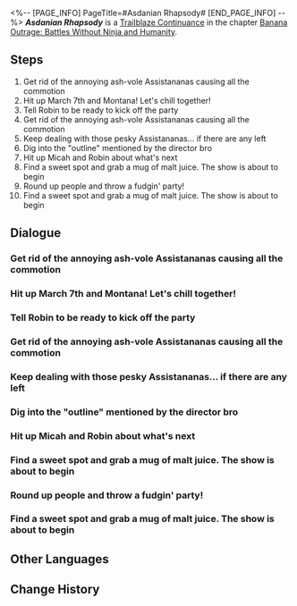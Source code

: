 <%-- [PAGE_INFO]
PageTitle=#Asdanian Rhapsody#
[END_PAGE_INFO] --%>
{{Stub|Dialogue.}}
{{Mission Infobox
|id            = 1034209
|title         = 
|image         = Mission Asdanian Rhapsody.png{{subst:void|<!--$UPLOAD:<<SpriteOutput/Chronicle/1034209.png>-<Mission Asdanian Rhapsody.png>-<Fate's Atlas Images>>-->}}
|type          = Trailblaze Continuance
|event_name    = 
|chapter       = Banana Outrage: Battles Without Ninja and Humanity
|requirements  = [[Trailblaze Continuance]] ''[[The Men Who Tread on the Monkey's Tail]]'' completed
|summary       = Dreamflux Reef remains plagued by the memetic virus, prompting Mr. Reca to bring over a new "outline." Following his curriculum, Boothill gathers the townspeople for a party. With Robin as the MC, the power of Harmony descends through electronic dance music, successfully dispersing the influence of Slumbernana Monkey.
|characters    = Trailblazer
|startLocation = [[Penacony]] - [[Dreamflux Reef]]
|world         = Penacony
|area          = Dreamflux Reef
|prev          = The Men Who Tread on the Monkey's Tail
|next          = Battles Without Ninja and Humanity
|rewards       = Trailblaze EXP*300; Stellar Jade*40; Refined Aether*4; Lost Crystal*3; Credit*30,000
}}
'''''Asdanian Rhapsody''''' is a [[Trailblaze Continuance]] in the chapter [[Banana Outrage: Battles Without Ninja and Humanity]].

==Steps==
# Get rid of the annoying ash-vole Assistananas causing all the commotion
# Hit up March 7th and Montana! Let's chill together!
# Tell Robin to be ready to kick off the party
# Get rid of the annoying ash-vole Assistananas causing all the commotion
# Keep dealing with those pesky Assistananas... if there are any left
# Dig into the "outline" mentioned by the director bro
# Hit up Micah and Robin about what's next
# Find a sweet spot and grab a mug of malt juice. The show is about to begin
# Round up people and throw a fudgin' party!
# Find a sweet spot and grab a mug of malt juice. The show is about to begin

<!--
==Gameplay Notes==

--><!--
==Trial Character==

-->
==Dialogue==
{{Stub Dialogue}}

===Get rid of the annoying ash-vole Assistananas causing all the commotion===
{{Mission Description|type=continuance|location=Dreamflux Reef|These lil' fudgin' monkeys are tossing banana peels everywhere like it's nobody's business. Since there's no janitor in this dump, you might as well lend a hand in cleaning up.<br />With your pistols as your broom, of course.}}
{{Dialogue Start}}
:{{tx}}
{{Dialogue End}}

===Hit up March 7th and Montana! Let's chill together!===
{{Mission Description|type=continuance|location=Dreamflux Reef|update|So, this director bro isn't too keen on monkeys, but he sure beats around the bush just like those shirthead monkey lovers. Can't blame them, because your colleagues never really got the hang of talking plain human language. Once you've fixed your Synesthesia Beacon, you'll teach them how to talk like a straight shooter.<br />But hey, this dude's narrative looks interesting, so why not pitch in and help recruit actors?}}
{{Dialogue Start}}
:{{tx}}
{{Dialogue End}}

===Tell Robin to be ready to kick off the party===
{{Mission Description|type=continuance|location=Dreamflux Reef|update|This hunt is a blast, with tasty malt juice, hilarious monkeys, and a fudgin' awesome party! Yeah, it's a bit off the wall, and things don't always add up, but just like they say in the movie you watched last time... Dang, what was that line again...?<br />"If everything can be explained, this world would lose its touch of enigma."}}
{{Dialogue Start}}
:{{tx}}
{{Dialogue End}}

===Get rid of the annoying ash-vole Assistananas causing all the commotion===
{{Mission Description|type=continuance|location=Dreamflux Reef|update|These lil' fudgin' monkeys are tossing banana peels everywhere like it's nobody's business. Since there's no janitor in this dump, you might as well lend a hand in cleaning up.<br />With your pistols as your broom, of course.}}
{{Dialogue Start}}
:{{tx}}
{{Dialogue End}}

===Keep dealing with those pesky Assistananas... if there are any left===
{{Dialogue Start}}
:{{tx}}
{{Dialogue End}}

===Dig into the "outline" mentioned by the director bro===
{{Mission Description|type=continuance|location=Dreamflux Reef|update|So, this director bro isn't too keen on monkeys, but he sure beats around the bush just like those shirthead monkey lovers. Can't blame them, because your colleagues never really got the hang of talking plain human language. Once you've fixed your Synesthesia Beacon, you'll teach them how to talk like a straight shooter.<br />See what gift he's got lined up, and if it's a dud, feel free to roast his movies in bad reviews.}}
{{Dialogue Start}}
:{{tx}}
{{Dialogue End}}

===Hit up Micah and Robin about what's next===
{{Mission Description|type=continuance|location=Dreamflux Reef|update|So, this director bro isn't too keen on monkeys, but he sure beats around the bush just like those shirthead monkey lovers. Can't blame them, because your colleagues never really got the hang of talking plain human language. Once you've fixed your Synesthesia Beacon, you'll teach them how to talk like a straight shooter.<br />But hey, this dude's narrative looks interesting, so why not pitch in and help recruit actors?}}
{{Dialogue Start}}
:{{tx}}
{{Dialogue End}}

===Find a sweet spot and grab a mug of malt juice. The show is about to begin===
{{Mission Description|type=continuance|location=Dreamflux Reef|update|This hunt is a blast, with tasty malt juice, hilarious monkeys, and a fudgin' awesome party! Yeah, it's a bit off the wall, and things don't always add up, but just like they say in the movie you watched last time... Dang, what was that line again...?<br />"If everything can be explained, this world would lose its touch of enigma."}}
{{Dialogue Start}}
:{{tx}}
{{Dialogue End}}

===Round up people and throw a fudgin' party!===
{{Mission Description|type=continuance|location=Dreamflux Reef|update|So, this director bro isn't too keen on monkeys, but he sure beats around the bush just like those shirthead monkey lovers. Can't blame them, because your colleagues never really got the hang of talking plain human language. Once you've fixed your Synesthesia Beacon, you'll teach them how to talk like a straight shooter.<br />But hey, this dude's narrative looks interesting, so why not pitch in and help recruit actors?}}
{{Dialogue Start}}
:{{tx}}
{{Dialogue End}}

===Find a sweet spot and grab a mug of malt juice. The show is about to begin===
{{Mission Description|type=continuance|location=Dreamflux Reef|update|This hunt is a blast, with tasty malt juice, hilarious monkeys, and a fudgin' awesome party! Yeah, it's a bit off the wall, and things don't always add up, but just like they say in the movie you watched last time... Dang, what was that line again...?<br />"If everything can be explained, this world would lose its touch of enigma."}}
{{Dialogue Start}}
:{{tx}}
{{Dialogue End}}

==Other Languages==
{{Other Languages
|en   = Asdanian Rhapsody
|zhs  = 阿斯德纳狂想曲
|zht  = 阿斯德納狂想曲
|ja   = アスデナ・ラプソディ
|ko   = 아스다나 랩소디
|es   = Asdanian Rhapsody
|fr   = Asdanian Rhapsody
|ru   = Асданская рапсодия
|th   = Asdana แรปโซดี
|vi   = Giai Điệu Asdana
|de   = Asdanian Rhapsody
|id   = Rapsodi Asdana
|pt   = Rapsódia Asdaniana
}}

==Change History==
{{Change History|2.6}}
